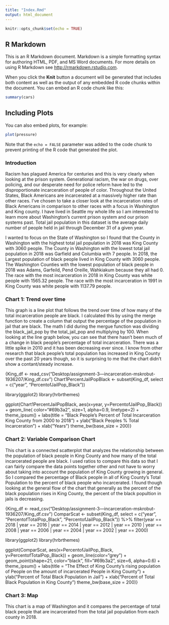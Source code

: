 ```yaml
---
title: "Index.Rmd"
output: html_document
---
```


```r
knitr::opts_chunk$set(echo = TRUE)
```

## R Markdown

This is an R Markdown document. Markdown is a simple formatting syntax for authoring HTML, PDF, and MS Word documents. For more details on using R Markdown see <http://rmarkdown.rstudio.com>.

When you click the **Knit** button a document will be generated that includes both content as well as the output of any embedded R code chunks within the document. You can embed an R code chunk like this:

```r
summary(cars)
```

## Including Plots

You can also embed plots, for example:

```r
plot(pressure)
```

Note that the `echo = FALSE` parameter was added to the code chunk to prevent printing of the R code that generated the plot.

### Introduction
Racism has plagued America for centuries and this is very clearly when looking at the prison system. Generational racism, the war on drugs, over policing, and our desperate need for police reform have led to the disproportionate incarceration of people of color. Throughout the United States, Black Americans are incarcerated at a massively higher rate than other races. I've chosen to take a closer look at the incarceration rates of Black Americans in comparison to other races with a focus in Washington and King county. I have lived in Seattle my whole life so I am interested to learn more about Washington's current prison system and our prison systems past. Total jail population in this dataset is the average daily number of people held in jail through December 31 of a given year. 

I wanted to focus on the State of Washington so I found that the County in Washington with the highest total jail population in 2018 was King County with 3060 people. The County in Washington with the lowest total jail population in 2018 was Garfield and Columbia with 7 people. In 2018, the Largest population of black people lived in King County with 3060 people. The Washington Counties with the lowest population of black people in 2018 was Adams, Garfeild, Pend Oreille, Wahkiakum because they all had 0. The race with the most incarceration in 2018 in King County was white people with 1565.32 people. The race with the most incarceration in 1991 in King County was white people with 1137.79 people.

### Chart 1: Trend over time
This graph is a line plot that follows the trend over time of how many of the total incarceration people are black. I calculated this by using the merge function to create a column that output the percentage of the population in jail that are black. The math I did during the mergue function was dividing the black_jail_pop by the total_jail_pop and multiplying by 100. When looking at the line graph below, you can see that there hasn't been much of a change in black people's percentage of total incarceration. There was a little spike in 2010 and it has been decreasing ever since. I know from other research that black people's total population has increased in King County over the past 20 years though, so it is surprising to me that the chart didn't show a contant/steady increase.  

{King_df <- read_csv("Desktop/assignment-3---incarceration-mskrobut-1936207/King_df.csv")
Chart1PercentJailPopBlack <- subset(King_df, select = c("year", "PercentofJailPop_Black"))

library(ggplot2)
library(hrbrthemes)

ggplot(Chart1PercentJailPopBlack, aes(x=year, y=PercentofJailPop_Black)) +
  geom_line( color="#69b3a2", size=1, alpha=0.9, linetype=2) +
  theme_ipsum() +
  labs(title = "Black People's Percent of Total Incarceration \nin King County from 2000 to 2018") + ylab("Black Peoples % Total Incarceration") + xlab("Years")
  theme_bw(base_size = 200)}





### Chart 2: Variable Comparison Chart
This chart is a connected scatterplot that analyzes the relationship between the population of black people in King County and how many of the total incarcerated people are black. I used ratios to compare this data so that I can fairly compare the data points together other and not have to worry about taking into account the population of King County growing in general. So I compared the percentage of Black people in all of King County's Total Population to the percent of black people who incarcerated. I found though looking at the general flow of the chart that generally as the percent of the black population rises in King County, the percent of the black popultion in jails is decreasing.


{King_df <- read_csv("Desktop/assignment-3---incarceration-mskrobut-1936207/King_df.csv")
ComparScat <- subset(King_df, select = c("year", "PercentofTotalPop_Black", "PercentofJailPop_Black")) %>%
  filter(year == 2018 | year == 2016 | year == 2014 | year == 2012 | year == 2010 | year == 2008 | year == 2006 | year == 2004 | year == 2002 | year == 2000)

library(ggplot2)
library(hrbrthemes)

ggplot(ComparScat, aes(x=PercentofJailPop_Black, y=PercentofTotalPop_Black)) + 
  geom_line(color="grey") +
  geom_point(shape=21, color="black", fill="#69b3a2", size=6, alpha=0.6) +
  theme_ipsum() +
  labs(title = "The Effect of King County's rising population of \nBlack People on the amount of incarcerated \nBlack People in King County") + ylab("Percent of Total Black Population in Jail") + xlab("Percent of Total Black Population in King County")
  theme_bw(base_size = 200)}



### Chart 3: Map
This chart is a map of Washington and it compares the percentage of total black people that are incarcerated from the total jail population from each county in 2018. 